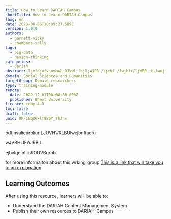 ```yaml
---
title: How to Learn DARIAH Campus
shortTitle: How to Learn DARIAH Campus
lang: en
date: 2023-06-06T10:09:27.589Z
version: 1.0.0
authors:
  - garnett-vicky
  - chambers-sally
tags:
  - big-data
  - design-thinking
categories:
  - dariah
abstract: ljvfdjufvsovhwbsDJVwl;fbjl;WJFB /ljebf /lwjbfr/ljWBR ;b.kadjfbhsvde
domain: Social Sciences and Humanities
targetGroup: Domain researchers
type: training-module
remote:
  date: 2022-12-01T00:00:00.000Z
  publisher: Ghent University
licence: ccby-4.0
toc: false
draft: false
uuid: 0K-18qK6xlT9YDY_ThJhx
---
```

b﻿dfjnvalieurbliur LJUVHVRLBUlwejbr liaeru

w﻿JVBHLIEAJRB L

e﻿jbvlqejbl jbROUVBqrhb.

f﻿or more informaiton about this wrking group [T﻿his is a link that will take you to an explanation](https://campus.dariah.eu/docs/using-the-content-management-system)





## L﻿earning Outcomes

A﻿fter using this resource, learners will be able to:

- U﻿nderstand the DARIAH Content Management System
- P﻿ublish their own resources to DARIAH-Campus

<ExternalResource title="Interested in learning more?" subtitle="Check out How to Learn DARIAH Campus" url="https://campus.dariah.eu/docs/using-the-content-management-system" />